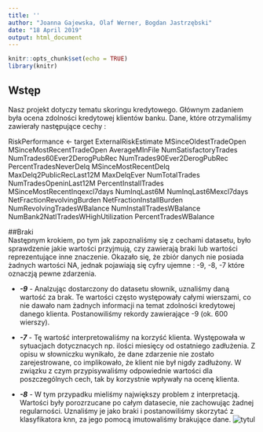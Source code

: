 ```yaml
---
title: ''
author: "Joanna Gajewska, Olaf Werner, Bogdan Jastrzębski"
date: "18 April 2019"
output: html_document
---
```


```r
knitr::opts_chunk$set(echo = TRUE)
library(knitr)
```

## Wstęp

Nasz projekt dotyczy tematu skoringu kredytowego. 
Głównym zadaniem była ocena zdolności kredytowej klientów banku. Dane, które otrzymaliśmy zawierały następujące cechy :

RiskPerformance <- target 
ExternalRiskEstimate
MSinceOldestTradeOpen
MSinceMostRecentTradeOpen
AverageMInFile
NumSatisfactoryTrades
NumTrades60Ever2DerogPubRec
NumTrades90Ever2DerogPubRec
PercentTradesNeverDelq
MSinceMostRecentDelq
MaxDelq2PublicRecLast12M
MaxDelqEver
NumTotalTrades
NumTradesOpeninLast12M
PercentInstallTrades
MSinceMostRecentInqexcl7days
NumInqLast6M
NumInqLast6Mexcl7days
NetFractionRevolvingBurden
NetFractionInstallBurden
NumRevolvingTradesWBalance
NumInstallTradesWBalance
NumBank2NatlTradesWHighUtilization
PercentTradesWBalance


##Braki  
Następnym krokiem, po tym jak zapoznaliśmy się z cechami datasetu, było sprawdzenie jakie wartości przyjmują, czy zawierają braki lub wartości reprezentujące inne znaczenie. Okazało się, że zbiór danych nie posiada żadnych wartości NA, jednak pojawiają się cyfry ujemne : -9, -8, -7 które oznaczją pewne zdarzenia. 

* ***-9*** -
Analzując dostarczony do datasetu słownik, uznaliśmy daną wartość za brak. Te wartości często występowały całymi wierszami, co nie dawało nam żadnych informacji na temat zdolności kredytowej danego klienta. Postanowiliśmy  rekordy zawierające  -9 (ok. 600 wierszy). 

* ***-7*** -
 Tę wartość interpretowaliśmy na korzyść klienta. Występowała w sytuacjach dotycznacych np. ilości miesięcy od ostatniego zadłużenia. Z opisu w słowniczku wynikało, że dane zdarzenie nie zostało zarejestrowane, co implikowało, że klient nie był nigdy zadłużony. W związku z czym przypisywaliśmy odpowiednie wartości dla poszczególnych cech, tak by korzystnie wpływały na ocenę klienta. 

* ***-8*** -
W tym przypadku mieliśmy największy problem z interpretacją. Wartości były porozrzucane po całym datasecie, nie zachowując żadnej regularności. Uznaliśmy je jako braki i postanowiliśmy skorzytać z klasyfikatora knn, za jego pomocą imutowaliśmy brakujące dane.
![tytul](braki2.png)



